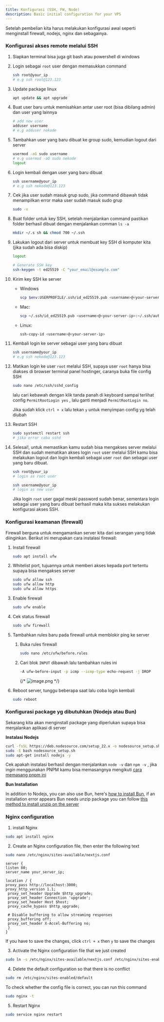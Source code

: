 ```yaml
---
title: Konfigurasi (SSH, FW, Node)
description: Basic initial configuration for your VPS
---
```


Setelah pembelian kita harus melakukan konfigurasi awal seperti menginstall firewall, nodejs, nginx dan sebagainya.

### Konfigurasi akses remote melalui SSH

1. Siapkan terminal bisa juga git bash atau powershell di windows
2. Login sebagai `root` user dengan memasukkan command
    
     
    
    ```bash
    ssh root@your_ip
    # e.g ssh root@123.123
    ```
    
3. Update package linux
    
    ```bash
    apt update && apt upgrade
    ```
    
4. Buat user baru untuk memisahkan antar user root (bisa dibilang admin) dan user yang lainnya
    
    ```bash
    # add new user
    adduser username
    # e.g adduser nekode
    ```
    
5. Tambahkan user yang baru dibuat ke group sudo, kemudian logout dari server
    
    ```bash
    usermod -aG sudo username
    # e.g usermod -aG sudo nekode
    logout
    ```
    
6. Login kembali dengan user yang baru dibuat
    
    ```bash
    ssh username@your_ip
    # e.g ssh nekode@123.123
    ```
    
7. Cek jika user sudah masuk grup sudo, jika command dibawah tidak menampilkan error maka user sudah masuk sudo grup
    
    ```bash
    sudo -v
    ```
    
8. Buat folder untuk key SSH, setelah menjalankan command pastikan folder berhasil dibuat dengan menjalankan comman `ls -a`
    
    ```bash
    mkdir ~/.s sh && chmod 700 ~/.ssh 
    ```
    
9. Lakukan logout dari server untuk membuat key SSH di komputer kita (jika sudah ada bisa diskip)
    
    ```bash
    logout
    ```
    
    ```bash
    # Generate SSH key
    ssh-keygen -t ed25519 -C "your_email@example.com"
    ```
    
10. Kirim key SSH ke server
    - Windows
        
        ```bash
        scp $env:USERPROFILE/.ssh/id_ed25519.pub <username>@<your-server-ip>:~/.ssh/authorized_keys
        ```
        
    - Mac:
        
        ```bash
        scp ~/.ssh/id_ed25519.pub <username>@<your-server-ip>:~/.ssh/authorized_keys
        ```
        
    - Linux:
        
        ```bash
        ssh-copy-id <username>@<your-server-ip>
        ```
        
11. Kembali login ke server sebagai user yang baru dibuat
    
    ```bash
    ssh username@your_ip
    # e.g ssh nekode@123.123
    ```
    
12. Matikan login ke user `root` melalui SSH, supaya user `root` hanya bisa diakses di browser terminal panel hostinger, caranya buka file config SSH
    
    ```bash
    sudo nano /etc/ssh/sshd_config
    ```
    
    lalu cari kebawah dengan klik tanda panah di keyboard sampai terlihat config `PermitRootLogin yes` , lalu ganti menjadi `PermitRootLogin no`.
    
    Jika sudah klick `ctrl + x`  lalu tekan `y`  untuk menyimpan config yg telah diubah
    
13. Restart SSH
    
    ```bash
    sudo systemctl restart ssh
    # jika error coba sshd
    ```
    
14. Selesai!, untuk memastikan kamu sudah bisa mengakses server melalui SSH dan sudah mematikan akses login  `root` user melalui SSH kamu bisa melakukan logout dan login kembali sebagai user `root` dan sebagai user yang baru dibuat.
    
    ```bash
    ssh root@your_ip
    # login as root user
    ```
    
    ```bash
    ssh username@your_ip
    # login as new user
    ```
    
    Jika login `root`  user gagal meski password sudah benar, sementara login sebagai user yang baru dibuat berhasil maka kita sukses melakukan konfigurasi akses SSH.
    

### Konfigurasi keamanan (firewall)

Firewall berguna untuk mengamankan server kita dari serangan yang tidak diinginkan. Berikut ini merupakan cara instalasi firewall:

1. Install firewall
    
    ```bash
    sudo apt install ufw
    ```
    
2. Whitelist port, tujuannya untuk  memberi akses kepada port tertentu supaya bisa mengakses server
    
    ```bash
    sudo ufw allow ssh
    sudo ufw allow http
    sudo ufw allow https
    ```
    
3. Enable firewall
    
    ```bash
    sudo ufw enable
    ```
    
4. Cek status firewall
    
    ```bash
    sudo ufw firewall
    ```
    
5. Tambahkan rules baru pada firewall untuk memblokir ping ke server
    1. Buka rules firewall
        
        ```bash
        sudo nano /etc/ufw/before.rules
        ```
        
    2. Cari blok `INPUT` dibawah lalu tambahkan rules ini 
        
        ```bash
        -A ufw-before-input -p icmp --icmp-type echo-request -j DROP
        ```
        
        {/* ![image.png](attachment:b0b9720a-c7f2-4c9e-b1e5-7db8d70d5e6f:image.png) */}
        
6. Reboot server, tunggu beberapa saat lalu coba login kembali
    
    ```bash
    sudo reboot
    ```
    

### Konfigurasi package yg dibutuhkan (Nodejs atau Bun)

Sekarang kita akan menginstall package yang diperlukan supaya bisa menjalankan aplikasi di server

**Instalasi Nodejs**

```bash
curl -fsSL https://deb.nodesource.com/setup_22.x -o nodesource_setup.sh
sudo -E bash nodesource_setup.sh
sudo apt-get install nodejs -y
```

Cek apakah instalasi berhasil dengan menjalankan `node -v`  dan `npm -v` , jika ingin menggunakan PNPM kamu bisa memasangnya mengikuti [cara memasang pnpm ini](https://pnpm.io/installation#on-posix-systems)

**Bun Installation**

In addition to Nodejs, you can also use Bun, here's [how to install Bun](https://bun.sh/docs/installation), if an installation error appears Bun needs unzip package you can follow [this method to install unzip on the server](https://www.geeksforgeeks.org/how-to-install-zip-and-unzip-in-linux/)

### Nginx configuration

1. install Nginx

```bash
sudo apt install nginx
```

2. Create an Nginx configuration file, then enter the following text

```bash
sudo nano /etc/nginx/sites-available/nextjs.conf
```

```
server {
listen 80;
server_name your_server_ip;

location / {
proxy_pass http://localhost:3000;
proxy_http_version 1.1;
 proxy_set_header Upgrade $http_upgrade;
 proxy_set_header Connection 'upgrade';
 proxy_set_header Host $host;
 proxy_cache_bypass $http_upgrade;

 # Disable buffering to allow streaming responses
 proxy_buffering off;
 proxy_set_header X-Accel-Buffering no;
 }
}
```

If you have to save the changes, click `ctrl + x` then `y` to save the changes

3. Activate the Nginx configuration file that we just created

```bash
sudo ln -s /etc/nginx/sites-available/nextjs.conf /etc/nginx/sites-enabled/
```

4. Delete the default configuration so that there is no conflict

```bash
sudo rm /etc/nginx/sites-enabled/default
```

To check whether the config file is correct, you can run this command

```bash
sudo nginx -t
```

5. Restart Nginx

```bash
sudo service nginx restart
```